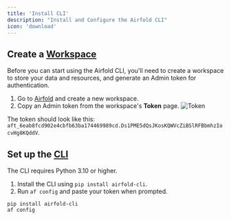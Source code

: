 ```yaml
---
title: 'Install CLI'
description: "Install and Configure the Airfold CLI"
icon: 'download'
---
```


## Create a [Workspace](/concepts/workspaces)
Before you can start using the Airfold CLI, you'll need to create a workspace to store your data and resources, and generate an Admin token for authentication.

1. Go to [Airfold](https://www.app.airfold.co) and create a new workspace.
2. Copy an Admin token from the workspace's **Token** page.
![Token](/images/token.png)

The token should look like this: `aft_6eab8fcd902e4cbfb63ba174469989cd.Ds1PME5dQsJKosKQWVcZiBSlRFBbmhzIocvHg8KQddV`.

## Set up the [CLI](/workspace_files/cli_reference)
<Note>
The CLI requires Python 3.10 or higher.
</Note>

1. Install the CLI using `pip install airfold-cli`.
2. Run `af config` and paste your token when prompted.
```
pip install airfold-cli
af config
```